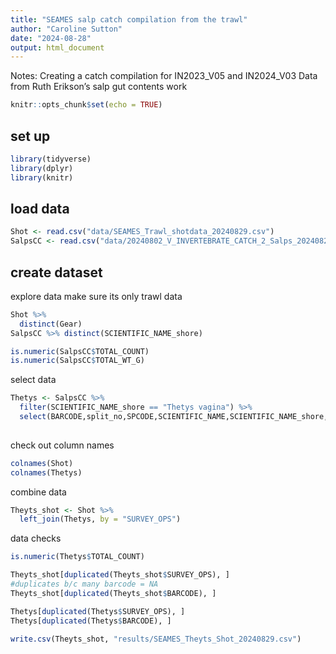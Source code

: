 ```yaml
---
title: "SEAMES salp catch compilation from the trawl"
author: "Caroline Sutton"
date: "2024-08-28"
output: html_document
---
```


Notes:
Creating a catch compilation for IN2023_V05 and IN2024_V03
Data from Ruth Erikson's salp gut contents work

```r
knitr::opts_chunk$set(echo = TRUE)
```

## set up

```r
library(tidyverse)
library(dplyr)
library(knitr)
```

## load data
```r
Shot <- read.csv("data/SEAMES_Trawl_shotdata_20240829.csv")
SalpsCC <- read.csv("data/20240802_V_INVERTEBRATE_CATCH_2_Salps_20240829.csv")
```

## create dataset

explore data
make sure its only trawl data
```r
Shot %>% 
  distinct(Gear)
SalpsCC %>% distinct(SCIENTIFIC_NAME_shore)

is.numeric(SalpsCC$TOTAL_COUNT)
is.numeric(SalpsCC$TOTAL_WT_G)
```

select data
```r
Thetys <- SalpsCC %>%
  filter(SCIENTIFIC_NAME_shore == "Thetys vagina") %>% 
  select(BARCODE,split_no,SPCODE,SCIENTIFIC_NAME,SCIENTIFIC_NAME_shore, SURVEY_OPS, OTU_NAME, TOTAL_COUNT,TOTAL_WT_G,RETAINED_WT_G)
  
```

check out column names

```r
colnames(Shot)
colnames(Thetys)
```

combine data

```r
Theyts_shot <- Shot %>% 
  left_join(Thetys, by = "SURVEY_OPS")
```


data checks

```r
is.numeric(Thetys$TOTAL_COUNT)

Theyts_shot[duplicated(Theyts_shot$SURVEY_OPS), ]
#duplicates b/c many barcode = NA
Theyts_shot[duplicated(Theyts_shot$BARCODE), ]

Thetys[duplicated(Thetys$SURVEY_OPS), ]
Thetys[duplicated(Thetys$BARCODE), ]
```

```r
write.csv(Theyts_shot, "results/SEAMES_Theyts_Shot_20240829.csv")
```